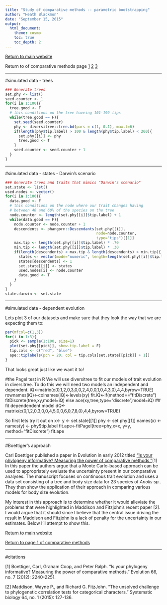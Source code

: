 ```yaml
---
title: "Study of comparative methods -- parametric bootstrapping"
author: "Heath Blackmon"
date: "September 15, 2015"
output: 
  html_document:
    theme: cosmo
    toc: true
    toc_depth: 2
---
```


[Return to main website](http://coleoguy.github.io/resources.html)

Return to of comparative methods page [1](http://coleoguy.github.io/comparative.html) [2](http://coleoguy.github.io/comparative_2.html) [3](http://coleoguy.github.io/comparative_3.html)

___
#simulated data - trees
```r
### Generate trees
set.phy <- list()
seed.counter <- 1
for(i in 1:100){
  tree.good <- F
  # this conditions on the tree haveing 101-199 tips
  while(tree.good == F){
    set.seed(seed.counter)
    phy <- diversitree::tree.bd(pars = c(1, 0.1), max.t=6)
    if(length(phy$tip.label) > 100 & length(phy$tip.label) < 200){
      set.phy[[i]] <- phy
      tree.good <- T
    }
    seed.counter <- seed.counter + 1
  }
}
```

___
#simulated data - states - Darwin's scenario
```r
### Generate trees and traits that mimics "Darwin's scenario"
set.state <- list()
used.nodes <- vector()
for(i in 1:100){
  data.good <- F
  # this conditions on the node where our trait changes having
  # between 40 and 60% of the species on the tree
  node.counter <- length(set.phy[[i]]$tip.label) + 1
  while(data.good == F){
    node.counter <- node.counter + 1
    descendents <- phangorn::Descendants(set.phy[[i]], 
                                         node=node.counter, 
                                         type="tips")[[1]]
    max.tip <- length(set.phy[[i]]$tip.label) * .70
    min.tip <- length(set.phy[[i]]$tip.label) * .30
    if(length(descendents) < max.tip & length(descendents) > min.tip){
      states <- vector(mode="numeric", length=length(set.phy[[i]]$tip.label))
      states[descendents] <- 1
      set.state[[i]] <- states
      used.nodes[i] <- node.counter
      data.good <- T
    }
  }
}
state.darwin <- set.state
```


___
#simulated data - dependent evolution

Lets plot 3 of our datasets and make sure that they look the way that we are expecting them to:

```r
par(mfcol=c(1,3))
for(i in 1:3){
  pick <- sample(1:100, size=1)
  plot(set.phy[[pick]], show.tip.label = F)
  tip.cols <- c("red", "blue")
  ape::tiplabels(pch = 20, col = tip.cols[set.state[[pick]] + 1])
}
```

That looks great just like we want it to!

#the Pagel test in R
We will use diversitree to fit our models of trait evolution in diversitree. To do this we will need two models an independent and dependent.
iQ<-matrix(c(0,1,2,0,3,0,0,2,4,0,0,1,0,4,3,0),4,4,byrow=TRUE)
	rownames(iQ)<-colnames(iQ)<-levels(xy)
	fit.iQ<-if(method=="fitDiscrete") fitDiscrete(tree,xy,model=iQ) else ace(xy,tree,type="discrete",model=iQ)
	## fit dependendent model
	dQ<-matrix(c(0,1,2,0,3,0,0,4,5,0,0,6,0,7,8,0),4,4,byrow=TRUE)


So first lets try it out on 
x<- y <- set.state[[1]]
phy <- set.phy[[1]]
names(x) <- names(y) <- phy$tip.label
fit.ape<-fitPagel(tree=phy,x=x, y=y, method="fitDiscrete")
fit.ape








___
#Boettiger's approach

Carl Boettiger published a paper in Evolution in early 2012 titled ["Is your phylogeny informative? Measuring the power of comparative methods."](http://www.ncbi.nlm.nih.gov/pmc/articles/PMC3448289/)[1]  In this paper the authors argue that a Monte Carlo-based approach can be used to appropriately evaluate the uncertainty present in our comparative analyses. The manuscript focuses on continuous trait evolution and uses a data set consisting of a tree and body size data for 23 species of _Anolis sp._. They then show the application of their approach in comparing various models for body size evolution.

My interest in this approach is to determine whether it would alleviate the problems that were highlighted in Maddison and Fitzjohn's recent paper [2].  I would argue that it should since I believe that the central issue driving the result in Maddison and Fitzjohn is a lack of penalty for the uncertainty in our estimates.  Below I'll attempt to show this.






[Return to main website](http://coleoguy.github.io/resources.html)

[Return to page 1 of comparative methods](http://coleoguy.github.io/comparative.html)

___
#citations

[1] Boettiger, Carl, Graham Coop, and Peter Ralph. "Is your phylogeny informative? Measuring the power of comparative methods." Evolution 66, no. 7 (2012): 2240-2251.

[2] Maddison, Wayne P., and Richard G. FitzJohn. "The unsolved challenge to phylogenetic correlation tests for categorical characters." Systematic biology 64, no. 1 (2015): 127-136.